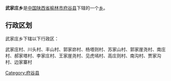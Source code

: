 {{unreferenced|time=2019-10-05T00:15:11+00:00}}
{{中国乡级行政区
|行政区全称 = 武家庄乡
|景观照片文件名 = 
|景观照片描述 = 
|汉语拼音 =
|其他语言 = 
|其他语言名称 = 
|位置图文件名 = 
|位置图描述 = 
|自定义图片=
|上级行政区 = [[陕西省|陕西省]][[榆林市|榆林市]][[府谷县|府谷县]]
|行政区类别 = [[乡级行政区|乡]]
|行政区划代码 = 
|行政区划 = 
|村委会 = 
|居委会 = 
|建置时间 = 
|领导职位 = 
|领导名称 = 
|政府驻地 = 
|毗邻 = 
|地理坐标 = 
|总面积 = 
|总人口 = 
|户籍人口 = 
|户籍人口年份 = 
|常住人口 = 
|常住人口年份 = 
|人口密度 = 
|GDP = 
|邮政编码 = 
|电话区号 = 
|官方网站 = 
|网站名称 = 
}}
'''武家庄乡'''是[[中华人民共和国|中国]][[陕西省|陕西省]][[榆林市|榆林市]][[府谷县|府谷县]]下辖的一个[[乡级行政区|乡]]。

== 行政区划 ==
武家庄乡下辖以下行政区：

武家庄村、川头村、丰山村、郭家峁村、杨塔则村、苏家山村、郭家崖尧村、南庄村、郝家塔村、李家庄村、王家崖尧村、见虎墕村、高庄则村、南沟村、贾家沟村、边家寨村

{{陕西小作品}}
{{府谷县行政区划}}

[[Category:府谷县|Category:府谷县]]